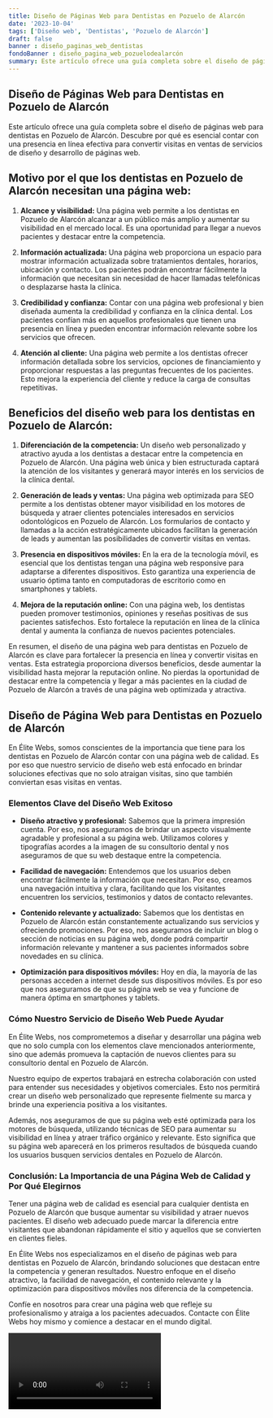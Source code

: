 ```yaml
---
title: Diseño de Páginas Web para Dentistas en Pozuelo de Alarcón
date: '2023-10-04'
tags: ['Diseño web', 'Dentistas', 'Pozuelo de Alarcón']
draft: false
banner : diseño_paginas_web_dentistas
fondoBanner : diseño_pagina_web_pozuelodealarcón
summary: Este artículo ofrece una guía completa sobre el diseño de páginas web para dentistas en Pozuelo de Alarcón. Descubre por qué es esencial contar con una presencia en línea efectiva para convertir visitas en ventas de servicios de diseño y desarrollo de páginas web.
---
```


## Diseño de Páginas Web para Dentistas en Pozuelo de Alarcón

Este artículo ofrece una guía completa sobre el diseño de páginas web para dentistas en Pozuelo de Alarcón. Descubre por qué es esencial contar con una presencia en línea efectiva para convertir visitas en ventas de servicios de diseño y desarrollo de páginas web.

## Motivo por el que los dentistas en Pozuelo de Alarcón necesitan una página web:

1. **Alcance y visibilidad:** Una página web permite a los dentistas en Pozuelo de Alarcón alcanzar a un público más amplio y aumentar su visibilidad en el mercado local. Es una oportunidad para llegar a nuevos pacientes y destacar entre la competencia.

2. **Información actualizada:** Una página web proporciona un espacio para mostrar información actualizada sobre tratamientos dentales, horarios, ubicación y contacto. Los pacientes podrán encontrar fácilmente la información que necesitan sin necesidad de hacer llamadas telefónicas o desplazarse hasta la clínica.

3. **Credibilidad y confianza:** Contar con una página web profesional y bien diseñada aumenta la credibilidad y confianza en la clínica dental. Los pacientes confían más en aquellos profesionales que tienen una presencia en línea y pueden encontrar información relevante sobre los servicios que ofrecen.

4. **Atención al cliente:** Una página web permite a los dentistas ofrecer información detallada sobre los servicios, opciones de financiamiento y proporcionar respuestas a las preguntas frecuentes de los pacientes. Esto mejora la experiencia del cliente y reduce la carga de consultas repetitivas.

## Beneficios del diseño web para los dentistas en Pozuelo de Alarcón:

1. **Diferenciación de la competencia:** Un diseño web personalizado y atractivo ayuda a los dentistas a destacar entre la competencia en Pozuelo de Alarcón. Una página web única y bien estructurada captará la atención de los visitantes y generará mayor interés en los servicios de la clínica dental.

2. **Generación de leads y ventas:** Una página web optimizada para SEO permite a los dentistas obtener mayor visibilidad en los motores de búsqueda y atraer clientes potenciales interesados en servicios odontológicos en Pozuelo de Alarcón. Los formularios de contacto y llamadas a la acción estratégicamente ubicados facilitan la generación de leads y aumentan las posibilidades de convertir visitas en ventas.

3. **Presencia en dispositivos móviles:** En la era de la tecnología móvil, es esencial que los dentistas tengan una página web responsive para adaptarse a diferentes dispositivos. Esto garantiza una experiencia de usuario óptima tanto en computadoras de escritorio como en smartphones y tablets.

4. **Mejora de la reputación online:** Con una página web, los dentistas pueden promover testimonios, opiniones y reseñas positivas de sus pacientes satisfechos. Esto fortalece la reputación en línea de la clínica dental y aumenta la confianza de nuevos pacientes potenciales.

En resumen, el diseño de una página web para dentistas en Pozuelo de Alarcón es clave para fortalecer la presencia en línea y convertir visitas en ventas. Esta estrategia proporciona diversos beneficios, desde aumentar la visibilidad hasta mejorar la reputación online. No pierdas la oportunidad de destacar entre la competencia y llegar a más pacientes en la ciudad de Pozuelo de Alarcón a través de una página web optimizada y atractiva.

<GifSeo />

<Cta />

## Diseño de Página Web para Dentistas en Pozuelo de Alarcón

En Élite Webs, somos conscientes de la importancia que tiene para los dentistas en Pozuelo de Alarcón contar con una página web de calidad. Es por eso que nuestro servicio de diseño web está enfocado en brindar soluciones efectivas que no solo atraigan visitas, sino que también conviertan esas visitas en ventas.

### Elementos Clave del Diseño Web Exitoso

- **Diseño atractivo y profesional:** Sabemos que la primera impresión cuenta. Por eso, nos aseguramos de brindar un aspecto visualmente agradable y profesional a su página web. Utilizamos colores y tipografías acordes a la imagen de su consultorio dental y nos aseguramos de que su web destaque entre la competencia.

- **Facilidad de navegación:** Entendemos que los usuarios deben encontrar fácilmente la información que necesitan. Por eso, creamos una navegación intuitiva y clara, facilitando que los visitantes encuentren los servicios, testimonios y datos de contacto relevantes.

- **Contenido relevante y actualizado:** Sabemos que los dentistas en Pozuelo de Alarcón están constantemente actualizando sus servicios y ofreciendo promociones. Por eso, nos aseguramos de incluir un blog o sección de noticias en su página web, donde podrá compartir información relevante y mantener a sus pacientes informados sobre novedades en su clínica.

- **Optimización para dispositivos móviles:** Hoy en día, la mayoría de las personas acceden a internet desde sus dispositivos móviles. Es por eso que nos aseguramos de que su página web se vea y funcione de manera óptima en smartphones y tablets.

### Cómo Nuestro Servicio de Diseño Web Puede Ayudar

En Élite Webs, nos comprometemos a diseñar y desarrollar una página web que no solo cumpla con los elementos clave mencionados anteriormente, sino que además promueva la captación de nuevos clientes para su consultorio dental en Pozuelo de Alarcón.

Nuestro equipo de expertos trabajará en estrecha colaboración con usted para entender sus necesidades y objetivos comerciales. Esto nos permitirá crear un diseño web personalizado que represente fielmente su marca y brinde una experiencia positiva a los visitantes.

Además, nos aseguramos de que su página web esté optimizada para los motores de búsqueda, utilizando técnicas de SEO para aumentar su visibilidad en línea y atraer tráfico orgánico y relevante. Esto significa que su página web aparecerá en los primeros resultados de búsqueda cuando los usuarios busquen servicios dentales en Pozuelo de Alarcón.

### Conclusión: La Importancia de una Página Web de Calidad y Por Qué Elegirnos

Tener una página web de calidad es esencial para cualquier dentista en Pozuelo de Alarcón que busque aumentar su visibilidad y atraer nuevos pacientes. El diseño web adecuado puede marcar la diferencia entre visitantes que abandonan rápidamente el sitio y aquellos que se convierten en clientes fieles.

En Élite Webs nos especializamos en el diseño de páginas web para dentistas en Pozuelo de Alarcón, brindando soluciones que destacan entre la competencia y generan resultados. Nuestro enfoque en el diseño atractivo, la facilidad de navegación, el contenido relevante y la optimización para dispositivos móviles nos diferencia de la competencia.

Confíe en nosotros para crear una página web que refleje su profesionalismo y atraiga a los pacientes adecuados. Contacte con Élite Webs hoy mismo y comience a destacar en el mundo digital.

<Video />

<CtaBot job='Dentistas' city='Pozuelo de Alarcón'/>

<Gmaps query='Pozuelo de Alarcón+españa+maps' />